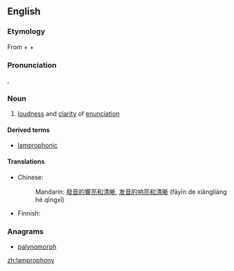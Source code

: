 ==English==

===Etymology===
From {{etyl|el}} {{term||tr=lampró(s)||[[clear]], [[distinct]]}} + {{term||tr=phōnos||[[sound]]}} + {{term||tr=[[-y]]||having the quality of}}

===Pronunciation===
{{a|US}} {{enPR|lăm-prŏf'-ə-nē}}, {{IPA|/læm.'pɹɑf.ə.ni/}}

===Noun===
{{en-noun|-}}

# [[loudness]] and [[clarity]] of [[enunciation]]

====Derived terms====
* [[lamprophonic]]

====Translations====
{{trans-top|loudness and clarity of enunciation}}
* Chinese:
*: Mandarin: [[發音]][[的]][[響亮]][[和]][[清晰]], [[发音]][[的]][[响亮]][[和]][[清晰]] (fāyīn de xiǎngliàng hé qīngxī)
{{trans-mid}}
* Finnish: {{t|fi|kuuluvuus}}
{{trans-bottom}}

===Anagrams===
* [[palynomorph#English|palynomorph]]

[[zh:lamprophony]]